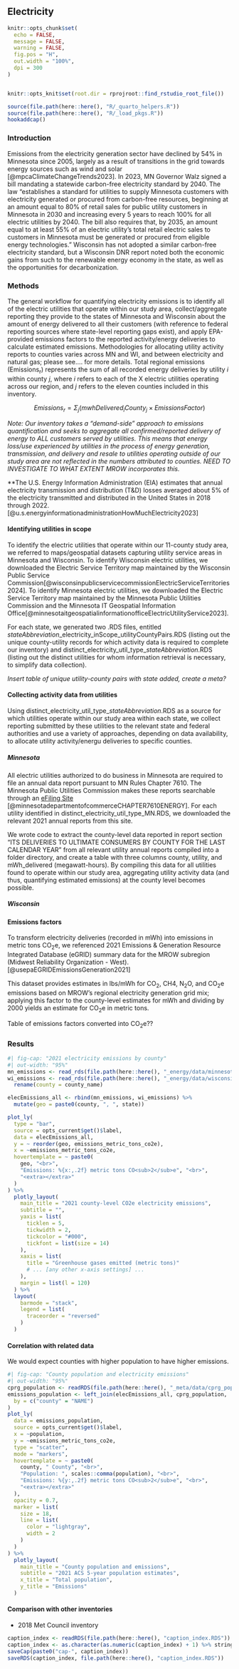 ## Electricity

```r
knitr::opts_chunk$set(
  echo = FALSE,
  message = FALSE,
  warning = FALSE,
  fig.pos = "H",
  out.width = "100%",
  dpi = 300
)


knitr::opts_knit$set(root.dir = rprojroot::find_rstudio_root_file())
```

```r
source(file.path(here::here(), "R/_quarto_helpers.R"))
source(file.path(here::here(), "R/_load_pkgs.R"))
hookaddcap()
```

### Introduction

Emissions from the electricity generation sector have declined by 54% in Minnesota since 2005, largely as a result of transitions in the grid towards energy sources such as wind and solar [@mpcaClimateChangeTrends2023]. In 2023, MN Governor Walz signed a bill mandating a statewide carbon-free electricity standard by 2040. The law "establishes a standard for utilities to supply Minnesota customers with electricity generated or procured from carbon-free resources, beginning at an amount equal to 80% of retail sales for public utility customers in Minnesota in 2030 and increasing every 5 years to reach 100% for all electric utilities by 2040. The bill also requires that, by 2035, an amount equal to at least 55% of an electric utility’s total retail electric sales to customers in Minnesota must be generated or procured from eligible energy technologies." Wisconsin has not adopted a similar carbon-free electricity standard, but a Wisconsin DNR report noted both the economic gains from such to the renewable energy economy in the state, as well as the opportunities for decarbonization.

### Methods

The general workflow for quantifying electricity emissions is to identify all of the electric utilities that operate within our study area, collect/aggregate reporting they provide to the states of Minnesota and Wisconsin about the amount of energy delivered to all their customers (with reference to federal reporting sources where state-level reporting gaps exist), and apply EPA-provided emissions factors to the reported activity/energy deliveries to calculate estimated emissions. Methodologies for allocating utility activity reports to counties varies across MN and WI, and between electricity and natural gas; please see.... for more details. Total regional emissions (Emissions~r~) represents the sum of all recorded energy deliveries by utility *i* within county *j*, where *i* refers to each of the X electric utilities operating across our region, and *j* refers to the eleven counties included in this inventory.

$$Emissions_r = \Sigma_j (mwhDelivered_iCounty_j \times {Emissions Factor}) $$

*Note: Our inventory takes a "demand-side" approach to emissions quantification and seeks to aggregate all confirmed/reported delivery of energy to ALL customers served by utilities. This means that energy loss/use experienced by utilities in the process of energy generation, transmission, and delivery and resale to utilities operating outside of our study area are not reflected in the numbers attributed to counties. NEED TO INVESTIGATE TO WHAT EXTENT MROW incorporates this.*

\*\*The U.S. Energy Information Administration (EIA) estimates that annual electricity transmission and distribution (T&D) losses averaged about 5% of the electricity transmitted and distributed in the United States in 2018 through 2022. [@u.s.energyinformationadministrationHowMuchElectricity2023]

#### Identifying utilities in scope

To identify the electric utilities that operate within our 11-county study area, we referred to maps/geospatial datasets capturing utility service areas in Minnesota and Wisconsin. To identify Wisconsin electric utilities, we downloaded the Electric Service Territory map maintained by the Wisconsin Public Service Commission[@wisconsinpublicservicecommissionElectricServiceTerritories2024]. To identify Minnesota electric utilities, we downloaded the Electric Service Territory map maintained by the Minnesota Public Utilities Commission and the Minnesota IT Geospatial Information Office[@minnesotaitgeospatialinformationofficeElectricUtilityService2023].

For each state, we generated two .RDS files, entitled *stateAbbreviation*\_electricity_inScope_utilityCountyPairs.RDS (listing out the unique county-utility records for which activity data is required to complete our inventory) and distinct_electricity_util_type\_*stateAbbreviation*.RDS (listing out the distinct utilities for whom information retrieval is necessary, to simplify data collection).

*Insert table of unique utility-county pairs with state added, create a meta?*

#### Collecting activity data from utilities

Using distinct_electricity_util_type\_*stateAbbreviation*.RDS as a source for which utilities operate within our study area within each state, we collect reporting submitted by these utilities to the relevant state and federal authorities and use a variety of approaches, depending on data availability, to allocate utility activity/energu deliveries to specific counties.

##### Minnesota

All electric utilities authorized to do business in Minnesota are required to file an annual data report pursuant to MN Rules Chapter 7610. The Minnesota Public Utilities Commission makes these reports searchable through an [eFiling Site](https://www.edockets.state.mn.us/EFiling/edockets/searchDocuments.do?method=eDocketsResult&docketYear=22&docketNumber=19) [@minnesotadepartmentofcommerceCHAPTER7610ENERGY]. For each utility identified in distinct_electricity_util_type_MN.RDS, we downloaded the relevant 2021 annual reports from this site.

We wrote code to extract the county-level data reported in report section "ITS DELIVERIES TO ULTIMATE CONSUMERS BY COUNTY FOR THE LAST CALENDAR YEAR" from all relevant utility annual reports compiled into a folder directory, and create a table with three columns county, utility, and mWh_delivered (megawatt-hours). By compiling this data for all utilities found to operate within our study area, aggregating utility activity data (and thus, quantifying estimated emissions) at the county level becomes possible.

##### Wisconsin

#### Emissions factors

To transform electricity deliveries (recorded in mWh) into emissions in metric tons CO~2~e, we referenced 2021 Emissions & Generation Resource Integrated Database (eGRID) summary data for the MROW subregion (Midwest Reliability Organization - West). [@usepaEGRIDEmissionsGeneration2021]

This dataset provides estimates in lbs/mWh for CO~2~, CH4, N~2~O, and CO~2~e emissions based on MROW's regional electricity generation grid mix; applying this factor to the county-level estimates for mWh and dividing by 2000 yields an estimate for CO~2~e in metric tons.

Table of emissions factors converted into CO~2~e??

### Results

```r
#| fig-cap: "2021 electricity emissions by county"
#| out-width: "95%"
mn_emissions <- read_rds(file.path(here::here(), "_energy/data/minnesota_county_ElecEmissions.RDS"))
wi_emissions <- read_rds(file.path(here::here(), "_energy/data/wisconsin_county_ElecEmissions.RDS")) %>%
  rename(county = county_name)

elecEmissions_all <- rbind(mn_emissions, wi_emissions) %>%
  mutate(geo = paste0(county, ", ", state))

plot_ly(
  type = "bar",
  source = opts_current$get()$label,
  data = elecEmissions_all,
  y = ~ reorder(geo, emissions_metric_tons_co2e),
  x = ~emissions_metric_tons_co2e,
  hovertemplate = ~ paste0(
    geo, "<br>",
    "Emissions: %{x:,.2f} metric tons CO<sub>2</sub>e", "<br>",
    "<extra></extra>"
  )
) %>%
  plotly_layout(
    main_title = "2021 county-level CO2e electricity emissions",
    subtitle = "",
    yaxis = list(
      ticklen = 5,
      tickwidth = 2,
      tickcolor = "#000",
      tickfont = list(size = 14)
    ),
    xaxis = list(
      title = "Greenhouse gases emitted (metric tons)"
      # ... [any other x-axis settings] ...
    ),
    margin = list(l = 120)
  ) %>%
  layout(
    barmode = "stack",
    legend = list(
      traceorder = "reversed"
    )
  )
```

#### Correlation with related data

We would expect counties with higher population to have higher emissions.

```r
#| fig-cap: "County population and electricity emissions"
#| out-width: "95%"
cprg_population <- readRDS(file.path(here::here(), "_meta/data/cprg_population.RDS"))
emissions_population <- left_join(elecEmissions_all, cprg_population,
  by = c("county" = "NAME")
)
plot_ly(
  data = emissions_population,
  source = opts_current$get()$label,
  x = ~population,
  y = ~emissions_metric_tons_co2e,
  type = "scatter",
  mode = "markers",
  hovertemplate = ~ paste0(
    county, " County", "<br>",
    "Population: ", scales::comma(population), "<br>",
    "Emissions: %{y:,.2f} metric tons CO<sub>2</sub>e", "<br>",
    "<extra></extra>"
  ),
  opacity = 0.7,
  marker = list(
    size = 18,
    line = list(
      color = "lightgray",
      width = 2
    )
  )
) %>%
  plotly_layout(
    main_title = "County population and emissions",
    subtitle = "2021 ACS 5-year population estimates",
    x_title = "Total population",
    y_title = "Emissions"
  )
```

#### Comparison with other inventories

-   2018 Met Council inventory

```r
caption_index <- readRDS(file.path(here::here(), "caption_index.RDS"))
caption_index <- as.character(as.numeric(caption_index) + 1) %>% stringr::str_pad(width = 2, side = "left", pad = "0")
saveCap(paste0("cap-", caption_index))
saveRDS(caption_index, file.path(here::here(), "caption_index.RDS"))
```
